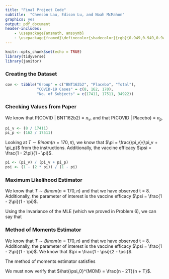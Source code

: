 ---
title: "Final Project Code"
subtitle:  "Cheeson Lau, Edison Lu, and Noah McMahon"
graphics: yes
output: pdf_document
header-includes:
    - \usepackage{amsmath, amssymb}
    - \usepackage{framed}\definecolor{shadecolor}{rgb}{0.949,0.949,0.949}
---


```{r setup, include=FALSE}
knitr::opts_chunk$set(echo = TRUE)
library(tidyverse)
library(janitor)
```

### Creating the Dataset

```{r Creating the Dataset}

cov <- tibble("Group" = c("BNT162b2", "Placebo", "Total"), 
              "COVID-19 Cases" = c(8, 162, 170), 
              "No. of Subjects" = c(17411, 17511, 34922))

```

### Checking Values from Paper

We know that P(COVID | BNT162b2) = $\pi_v$, and that P(COVID | Placebo) = $\pi_p$.

```{r pi_v and pi_p}

pi_v <- (8 / 17411)
pi_p <- (162 / 17511)

```

Looking at $T \sim Binom(n = 170, \pi)$, we know that $\pi = \frac{\pi_v}{\pi_v + \pi_p}$ from the instructions.
Additionally, the vaccine efficacy $\psi = \frac{1 - 2\pi}{1 - \pi}$.

```{r pi and psi}

pi <- (pi_v) / (pi_v + pi_p)
psi <- (1 - (2 * pi)) / (1 - pi)

```

### Maximum Likelihood Estimator

We know that $T \sim Binom(n = 170, \pi)$ and that we have observed t = 8. Additionally, the parameter of interest is the vaccine efficacy $\psi = \frac{1 - 2\pi}{1 - \pi}$.

Using the Invariance of the MLE (which we proved in Problem 6), we can say that
\begin{center}
$\hat{\psi_0}^{MLE} = \frac{1 - 2\hat{\pi_0}^{MLE}}{1 - \hat{\pi_0}^{MLE}}$
\end{center}

### Method of Moments Estimator

We know that $T \sim Binom(n = 170, \pi)$ and that we have observed t = 8. Additionally, the parameter of interest is the vaccine efficacy $\psi = \frac{1 - 2\pi}{1 - \pi}$. We know that $\pi = \frac{1 - \psi}{2 - \psi}$.

The method of moments estimator satisfies
\begin{align}
E[T] &= \bar{t} \\
170 * \pi &= \frac{8}{1} \\
170 * \frac{1 - \psi}{2 - \psi} &= 8 \\
\frac{1 - \psi}{2 - \psi} &= \frac{8}{170} \\
1 - \psi &= \frac{16}{170} - \frac{8}{170}\psi \\
\frac{154}{170} &= \frac{162}{170}\psi \\
154 &= 170\psi \\
\hat{\psi_0}^{MOM} &= \frac{154}{170}
\end{align}

We must now verify that $\hat{\psi_0}^{MOM} = \frac{n - 2T}{n + T}$.
\begin{align}
\hat{\psi_0}^{MOM} &= \frac{n - 2T}{n + T} \\
&= \frac{170 - 2T}{170 + T}
\end{align}
